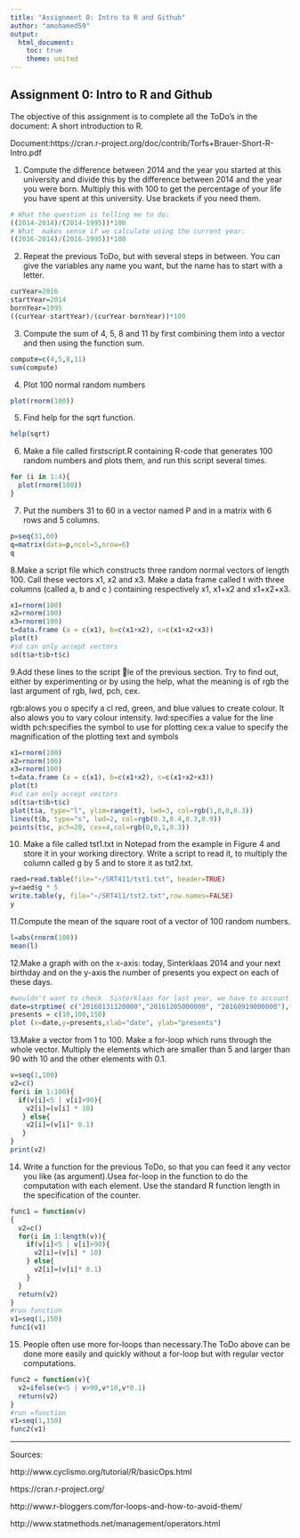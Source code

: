 ```yaml
---
title: "Assignment 0: Intro to R and Github"
author: "amohamed59"
output:
  html_document:
    toc: true
    theme: united
---
```

Assignment 0: Intro to R and Github
--------------------------------------------------------------------------------------------------------------------

The objective of this assignment is to complete all the ToDo's in the document: A short introduction to R.

Document:https://cran.r-project.org/doc/contrib/Torfs+Brauer-Short-R-Intro.pdf

1. Compute the difference between 2014 and the year  you  started  at  this  university  and  divide this by the difference between 2014 and the year you  were  born.   Multiply  this with 100  to  get the  percentage  of  your  life  you  have  spent  at this university.  Use brackets if you need them.
```r
# What the question is telling me to do:
((2014-2014)/(2014-1995))*100
# What  makes sense if we calculate using the current year:
((2016-2014)/(2016-1995))*100
```

2. Repeat  the  previous  ToDo,  but  with  several steps  in  between.   You  can  give  the variables any name you want, but the name has to start with a letter.

```r
curYear=2016
startYear=2014
bornYear=1995
((curYear-startYear)/(curYear-bornYear))*100
```

3. Compute the sum of 4, 5, 8 and 11 by first combining  them  into  a  vector  and  then using  the function sum.

```r
compute=c(4,5,8,11)
sum(compute)
```

4. Plot 100 normal random numbers

```r
plot(rnorm(100))
```

5. Find help for the sqrt function.
```r
help(sqrt)
```

6. Make a file called firstscript.R containing R-code  that  generates  100  random  numbers and plots them, and run this script several times.

```r
for (i in 1:4){
  plot(rnorm(100))
}
```

7. Put  the  numbers  31  to  60  in  a  vector  named P and in a matrix with 6 rows and 5 columns.
```r
p=seq(31,60)
q=matrix(data=p,ncol=5,nrow=6)
q
```

8.Make  a  script  file  which  constructs  three  random  normal  vectors  of  length  100. Call  these vectors x1, x2 and x3. Make a data frame called t with three columns (called a, b and c ) containing  respectively x1, x1+x2 and x1+x2+x3.

```r
x1=rnorm(100)
x2=rnorm(100)
x3=rnorm(100)
t=data.frame (a = c(x1), b=c(x1+x2), c=c(x1+x2+x3))
plot(t)
#sd can only accept vectors
sd(t$a+t$b+t$c)
```

9.Add these lines to the script le of the previous section.  Try to find out, either by experimenting or by using the help, what the meaning is of rgb the last argument of rgb, lwd, pch, cex.

rgb:alows you o specify a cl red, green, and blue values to create colour. It also alows you to vary colour intensity.
lwd:specifies a value for the line width
pch:specifies the symbol to use for plotting
cex:a value to specify the magnification of the plotting text and symbols
```r
x1=rnorm(100)
x2=rnorm(100)
x3=rnorm(100)
t=data.frame (a = c(x1), b=c(x1+x2), c=c(x1+x2+x3))
plot(t)
#sd can only accept vectors
sd(t$a+t$b+t$c)
plot(t$a, type="l", ylim=range(t), lwd=3, col=rgb(1,0,0,0.3))
lines(t$b, type="s", lwd=2, col=rgb(0.3,0.4,0.3,0.9))
points(t$c, pch=20, cex=4,col=rgb(0,0,1,0.3))
```

10. Make  a  file  called tst1.txt in  Notepad  from the  example  in  Figure  4  and  store it in  your working directory.  Write a script to read it, to multiply the column called g by 5 and to store it as tst2.txt.

```r
raed=read.table(file="~/SRT411/tst1.txt", header=TRUE)
y=raed$g * 5
write.table(y, file="~/SRT411/tst2.txt",row.names=FALSE)
y
```

11.Compute the mean of the square root of a vector  of  100  random  numbers.

```r
l=abs(rnorm(100))
mean(l)
```

12.Make  a  graph  with  on  the  x-axis:  today,  Sinterklaas  2014  and  your  next birthday  and  on the y-axis the number of presents you expect on each of these days.

```r
#wouldn't want to check  Sinterklaas for last year, we have to account for future presents
date=strptime( c("20160131120000","20161205000000", "20160919000000"),format="%Y%m%d%H%M%S")
presents = c(10,100,150)
plot (x=date,y=presents,xlab="date", ylab="presents")
```

13.Make a vector from 1 to 100.  Make a for-loop which runs through the whole vector. Multiply the elements which are smaller than 5 and larger than 90 with 10 and the other elements with 0.1.

```r
v=seq(1,100)
v2=c()
for(i in 1:100){
  if(v[i]<5 | v[i]>90){
    v2[i]=(v[i] * 10)
   } else{
    v2[i]=(v[i]* 0.1)
   }
}
print(v2)
```

14. Write  a function  for  the  previous  ToDo, so that  you can feed  it  any vector you like (as  argument).Usea for-loop  in  the  function to do the computation  with  each  element. Use  the  standard  R  function length in the specification of the counter.

```r
func1 = function(v)
{
  v2=c()
  for(i in 1:length(v)){
    if(v[i]<5 | v[i]>90){
      v2[i]=(v[i] * 10)
    } else{
      v2[i]=(v[i]* 0.1)
    }
  }
  return(v2)
}
#run function
v1=seq(1,150)
func1(v1)
```

15. People  often  use  more  for-loops  than  necessary.The  ToDo  above  can  be done more easily and quickly without a for-loop but with regular vector computations.

```r
func2 = function(v){
  v2=ifelse(v<5 | v>90,v*10,v*0.1)
  return(v2)
}
#run =function
v1=seq(1,150)
func2(v1)
```

------------------------------------------------------------------------------------------------------------------
Sources:

http://www.cyclismo.org/tutorial/R/basicOps.html

https://cran.r-project.org/

http://www.r-bloggers.com/for-loops-and-how-to-avoid-them/

http://www.statmethods.net/management/operators.html
